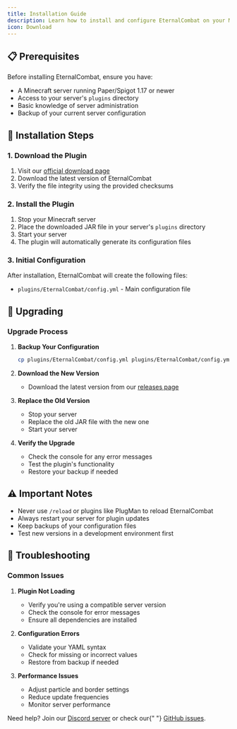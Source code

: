 ```yaml
---
title: Installation Guide
description: Learn how to install and configure EternalCombat on your Minecraft server
icon: Download
---
```



## 📋 Prerequisites

Before installing EternalCombat, ensure you have:

- A Minecraft server running Paper/Spigot 1.17 or newer
- Access to your server's `plugins` directory
- Basic knowledge of server administration
- Backup of your current server configuration

## 🚀 Installation Steps

### 1. Download the Plugin

1. Visit our [official download page](https://github.com/EternalCodeTeam/EternalCombat/releases)
2. Download the latest version of EternalCombat
3. Verify the file integrity using the provided checksums

### 2. Install the Plugin

1. Stop your Minecraft server
2. Place the downloaded JAR file in your server's `plugins` directory
3. Start your server
4. The plugin will automatically generate its configuration files

### 3. Initial Configuration

After installation, EternalCombat will create the following files:

- `plugins/EternalCombat/config.yml` - Main configuration file

## 🔄 Upgrading

### Upgrade Process

1. **Backup Your Configuration**

   ```bash
   cp plugins/EternalCombat/config.yml plugins/EternalCombat/config.yml.backup
   ```

2. **Download the New Version**

   - Download the latest version from our [releases page](https://github.com/EternalCodeTeam/EternalCombat/releases)

3. **Replace the Old Version**

   - Stop your server
   - Replace the old JAR file with the new one
   - Start your server

4. **Verify the Upgrade**
   - Check the console for any error messages
   - Test the plugin's functionality
   - Restore your backup if needed

## ⚠️ Important Notes

- Never use `/reload` or plugins like PlugMan to reload EternalCombat
- Always restart your server for plugin updates
- Keep backups of your configuration files
- Test new versions in a development environment first

## 🔧 Troubleshooting

### Common Issues

1. **Plugin Not Loading**

   - Verify you're using a compatible server version
   - Check the console for error messages
   - Ensure all dependencies are installed

2. **Configuration Errors**

   - Validate your YAML syntax
   - Check for missing or incorrect values
   - Restore from backup if needed

3. **Performance Issues**
   - Adjust particle and border settings
   - Reduce update frequencies
   - Monitor server performance

<AlertBox type="info">
  Need help? Join our <a href="https://discord.gg/FQ7jmGBd6c">Discord server</a> or check our{" "}
  <a href="https://github.com/EternalCodeTeam/EternalCombat/issues">GitHub issues</a>.
</AlertBox>
